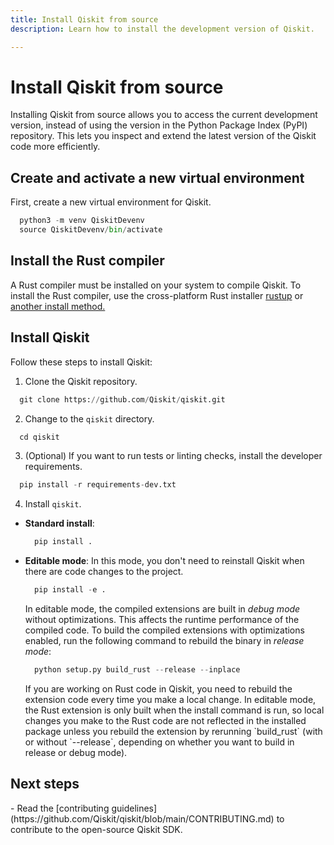 ```yaml
---
title: Install Qiskit from source
description: Learn how to install the development version of Qiskit.

---
```

# Install Qiskit from source

Installing Qiskit from source allows you to access the current development version, instead of using the version in the Python Package Index (PyPI) repository. This lets you inspect and extend the latest version of the Qiskit code more efficiently. 

## Create and activate a new virtual environment

First, create a new virtual environment for Qiskit. 

```python
  python3 -m venv QiskitDevenv
  source QiskitDevenv/bin/activate
```

## Install the Rust compiler

A Rust compiler must be installed on your system to compile Qiskit. To install the Rust compiler, use the cross-platform Rust installer [rustup](https://rustup.rs/) or [another install method.](https://forge.rust-lang.org/infra/other-installation-methods.html) 

## Install Qiskit

Follow these steps to install Qiskit:

1. Clone the Qiskit repository.

```python
  git clone https://github.com/Qiskit/qiskit.git
```

2. Change to the `qiskit` directory. 

```python
  cd qiskit
```

3. (Optional) If you want to run tests or linting checks, install the developer requirements.

```python
  pip install -r requirements-dev.txt
```

4. Install `qiskit`. 

  * **Standard install**: 

    ```python
      pip install .
    ```

  * **Editable mode**: In this mode, you don't need to reinstall Qiskit when there are code changes to the project.

    ```python
      pip install -e .
    ```

    In editable mode, the compiled extensions are built in _debug mode_ without optimizations. This affects the runtime performance of the compiled code. To build the compiled extensions with optimizations enabled, run the following command to rebuild the binary in _release mode_:

    ```python
      python setup.py build_rust --release --inplace
    ```

    <Admonition type="note">
    If you are working on Rust code in Qiskit, you need to rebuild the extension code every time you make a local change. In editable mode, the Rust extension is only built when the install command is run, so local changes you make to the Rust code are not reflected in the installed package unless you rebuild the extension by rerunning `build_rust` (with or without `--release`, depending on whether you want to build in release or debug mode).
    </Admonition>


## Next steps

<Admonition type="tip" title="Recommendations">
  - Read the [contributing guidelines](https://github.com/Qiskit/qiskit/blob/main/CONTRIBUTING.md) to contribute to the open-source Qiskit SDK.
</Admonition>